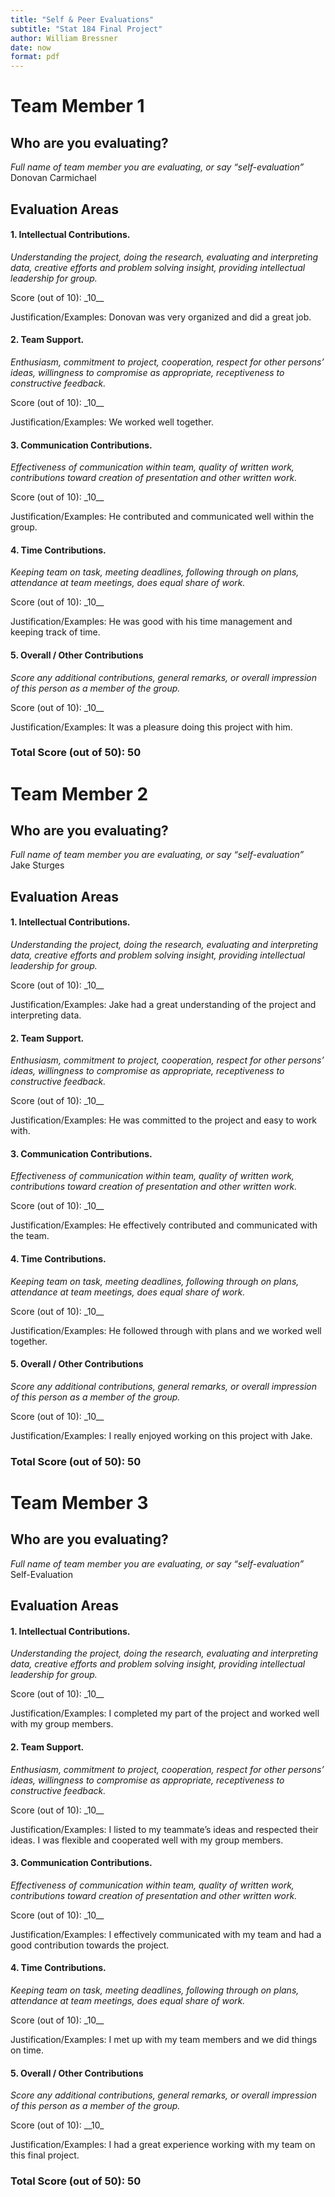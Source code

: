 ```yaml
---
title: "Self & Peer Evaluations"
subtitle: "Stat 184 Final Project"
author: William Bressner
date: now
format: pdf
---
```

<!--Directions
Use this RMD template to complete peer and self evaluations for your final project. Be sure to answer all prompts for each team member and yourself. You'll upload the knitted PDF (not the RMD) to the appropriate Canvas Portal.
--->


# Team Member 1

## Who are you evaluating?

*Full name of team member you are evaluating, or say "self-evaluation"*
Donovan Carmichael


## Evaluation Areas

#### 1. Intellectual Contributions.

*Understanding the project, doing the research, evaluating and interpreting data, creative efforts and problem solving insight, providing intellectual leadership for group.* 

Score (out of 10): _10__

Justification/Examples: Donovan was very organized and did a great job.




#### 2. Team Support.

*Enthusiasm, commitment to project, cooperation, respect for other persons’ ideas, willingness to compromise as appropriate, receptiveness to constructive feedback.* 

Score (out of 10): _10__

Justification/Examples: We worked well together.




#### 3. Communication Contributions. 

*Effectiveness of communication within team, quality of written work, contributions toward creation of presentation and other written work.* 

Score (out of 10): _10__

Justification/Examples: He contributed and communicated well within the group.




#### 4. Time Contributions.

*Keeping team on task, meeting deadlines, following through on plans, attendance at team meetings, does equal share of work.* 

Score (out of 10): _10__

Justification/Examples: He was good with his time management and keeping track of time.





#### 5. Overall / Other Contributions

*Score any additional contributions, general remarks, or overall impression of this person as a member of the group.*


Score (out of 10): _10__

Justification/Examples: It was a pleasure doing this project with him. 





### Total Score (out of 50): 50


# Team Member 2

## Who are you evaluating?

*Full name of team member you are evaluating, or say "self-evaluation"*
Jake Sturges

## Evaluation Areas

#### 1. Intellectual Contributions.

*Understanding the project, doing the research, evaluating and interpreting data, creative efforts and problem solving insight, providing intellectual leadership for group.* 

Score (out of 10): _10__

Justification/Examples: Jake had a great understanding of the project and interpreting data.




#### 2. Team Support.

*Enthusiasm, commitment to project, cooperation, respect for other persons’ ideas, willingness to compromise as appropriate, receptiveness to constructive feedback.* 

Score (out of 10): _10__

Justification/Examples: He was committed to the project and easy to work with.




#### 3. Communication Contributions. 

*Effectiveness of communication within team, quality of written work, contributions toward creation of presentation and other written work.* 

Score (out of 10): _10__

Justification/Examples: He effectively contributed and communicated with the team.




#### 4. Time Contributions.

*Keeping team on task, meeting deadlines, following through on plans, attendance at team meetings, does equal share of work.* 

Score (out of 10): _10__

Justification/Examples: He followed through with plans and we worked well together.





#### 5. Overall / Other Contributions

*Score any additional contributions, general remarks, or overall impression of this person as a member of the group.*


Score (out of 10): _10__

Justification/Examples: I really enjoyed working on this project with Jake.





### Total Score (out of 50): 50


# Team Member 3

## Who are you evaluating?

*Full name of team member you are evaluating, or say "self-evaluation"*
Self-Evaluation

## Evaluation Areas

#### 1. Intellectual Contributions.

*Understanding the project, doing the research, evaluating and interpreting data, creative efforts and problem solving insight, providing intellectual leadership for group.* 

Score (out of 10): _10__

Justification/Examples: I completed my part of the project and worked well with my group members.




#### 2. Team Support.

*Enthusiasm, commitment to project, cooperation, respect for other persons’ ideas, willingness to compromise as appropriate, receptiveness to constructive feedback.* 

Score (out of 10): _10__

Justification/Examples: I listed to my teammate's ideas and respected their ideas. I was flexible and cooperated well with my group members.




#### 3. Communication Contributions. 

*Effectiveness of communication within team, quality of written work, contributions toward creation of presentation and other written work.* 

Score (out of 10): _10__

Justification/Examples: I effectively communicated with my team and had a good contribution towards the project.




#### 4. Time Contributions.

*Keeping team on task, meeting deadlines, following through on plans, attendance at team meetings, does equal share of work.* 

Score (out of 10): _10__

Justification/Examples: I met up with my team members and we did things on time.





#### 5. Overall / Other Contributions

*Score any additional contributions, general remarks, or overall impression of this person as a member of the group.*


Score (out of 10): __10_

Justification/Examples: I had a great experience working with my team on this final project.





### Total Score (out of 50): 50

